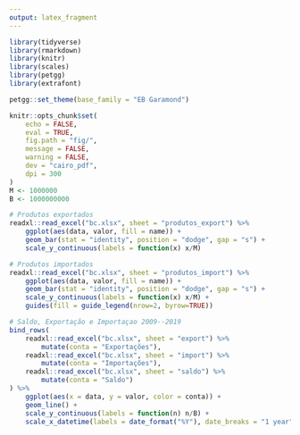 ```yaml
---
output: latex_fragment
---
```


```r
library(tidyverse)
library(rmarkdown)
library(knitr)
library(scales)
library(petgg)
library(extrafont)

petgg::set_theme(base_family = "EB Garamond")

knitr::opts_chunk$set(
	echo = FALSE,
	eval = TRUE,
	fig.path = "fig/",
	message = FALSE,
	warning = FALSE,
	dev = "cairo_pdf",
	dpi = 300
)
M <- 1000000
B <- 1000000000
```

```r
# Produtos exportados
readxl::read_excel("bc.xlsx", sheet = "produtos_export") %>% 
	ggplot(aes(data, valor, fill = name)) +
	geom_bar(stat = "identity", position = "dodge", gap = "s") +
	scale_y_continuous(labels = function(x) x/M)
```

```r
# Produtos importados
readxl::read_excel("bc.xlsx", sheet = "produtos_import") %>% 
	ggplot(aes(data, valor, fill = name)) +
	geom_bar(stat = "identity", position = "dodge", gap = "s") +
	scale_y_continuous(labels = function(x) x/M) +
	guides(fill = guide_legend(nrow=2, byrow=TRUE))
```

```r
# Saldo, Exportação e Importaçao 2009--2019
bind_rows(
	readxl::read_excel("bc.xlsx", sheet = "export") %>% 
		mutate(conta = "Exportações"),
	readxl::read_excel("bc.xlsx", sheet = "import") %>% 
		mutate(conta = "Importações"),
	readxl::read_excel("bc.xlsx", sheet = "saldo") %>% 
		mutate(conta = "Saldo")
) %>% 
	ggplot(aes(x = data, y = valor, color = conta)) +
	geom_line() +
	scale_y_continuous(labels = function(n) n/B) +
	scale_x_datetime(labels = date_format("%Y"), date_breaks = "1 year")
```

